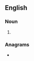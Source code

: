 ==English==

===Noun===
{{head|en|noun form}}

# {{plural of|en|monologist}}

===Anagrams===
* {{anagrams|en|a=gilmnooosst|nomologists|ontologisms|somnologist}}